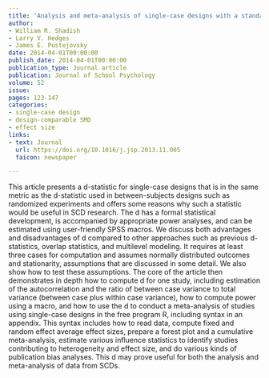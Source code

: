 ```yaml
---
title: 'Analysis and meta-analysis of single-case designs with a standardized mean difference statistic: A primer and applications'
author:
- William R. Shadish
- Larry V. Hedges
- James E. Pustejovsky
date: 2014-04-01T00:00:00
publish_date: 2014-04-01T00:00:00
publication_type: Journal article
publication: Journal of School Psychology
volume: 52
issue: 
pages: 123-147
categories:
- single-case design
- design-comparable SMD
- effect size
links:
- text: Journal
  url: https://doi.org/10.1016/j.jsp.2013.11.005
  faicon: newspaper

---
```



This article presents a d-statistic for single-case designs that is in the same metric as the d-statistic used in between-subjects designs such as randomized experiments and offers some reasons why such a statistic would be useful in SCD research. The d has a formal statistical development, is accompanied by appropriate power analyses, and can be estimated using user-friendly SPSS macros. We discuss both advantages and disadvantages of d compared to other approaches such as previous d-statistics, overlap statistics, and multilevel modeling. It requires at least three cases for computation and assumes normally distributed outcomes and stationarity, assumptions that are discussed in some detail. We also show how to test these assumptions. The core of the article then demonstrates in depth how to compute d for one study, including estimation of the autocorrelation and the ratio of between case variance to total variance (between case plus within case variance), how to compute power using a macro, and how to use the d to conduct a meta-analysis of studies using single-case designs in the free program R, including syntax in an appendix. This syntax includes how to read data, compute fixed and random effect average effect sizes, prepare a forest plot and a cumulative meta-analysis, estimate various influence statistics to identify studies contributing to heterogeneity and effect size, and do various kinds of publication bias analyses. This d may prove useful for both the analysis and meta-analysis of data from SCDs.

